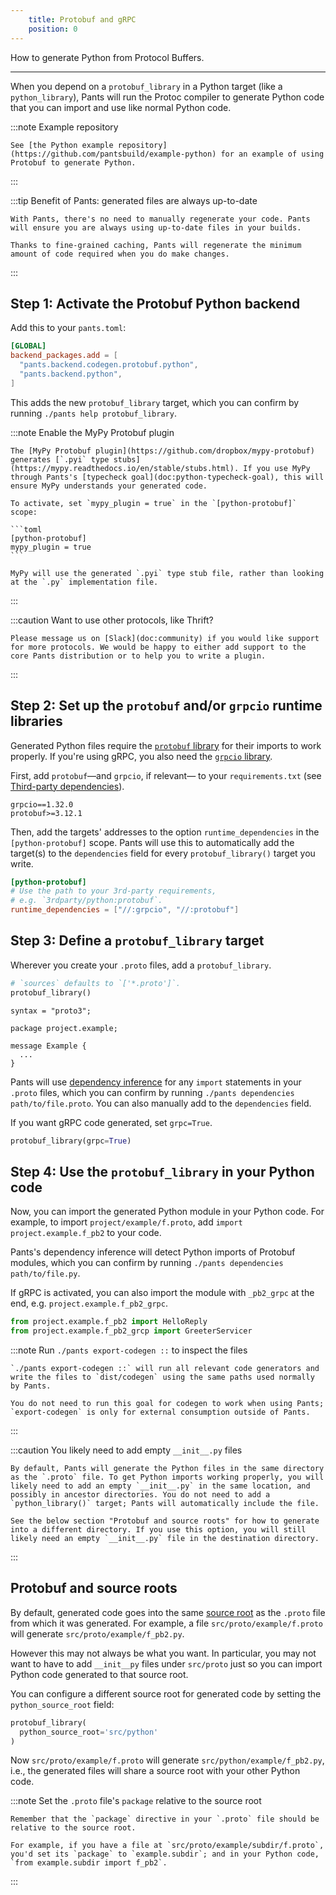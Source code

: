 ```yaml
---
    title: Protobuf and gRPC
    position: 0
---
```



How to generate Python from Protocol Buffers.

---

When you depend on a `protobuf_library` in a Python target (like a `python_library`), Pants will run the Protoc compiler to generate Python code that you can import and use like normal Python code.

:::note Example repository

    See [the Python example repository](https://github.com/pantsbuild/example-python) for an example of using Protobuf to generate Python.

:::



:::tip Benefit of Pants: generated files are always up-to-date

    With Pants, there's no need to manually regenerate your code. Pants will ensure you are always using up-to-date files in your builds.
    
    Thanks to fine-grained caching, Pants will regenerate the minimum amount of code required when you do make changes.

:::


## Step 1: Activate the Protobuf Python backend
Add this to your `pants.toml`:
```toml title="pants.toml"
[GLOBAL]
backend_packages.add = [
  "pants.backend.codegen.protobuf.python",
  "pants.backend.python",
]
```

This adds the new `protobuf_library` target, which you can confirm by running `./pants help protobuf_library`.

:::note Enable the MyPy Protobuf plugin

    The [MyPy Protobuf plugin](https://github.com/dropbox/mypy-protobuf) generates [`.pyi` type stubs](https://mypy.readthedocs.io/en/stable/stubs.html). If you use MyPy through Pants's [typecheck goal](doc:python-typecheck-goal), this will ensure MyPy understands your generated code.
    
    To activate, set `mypy_plugin = true` in the `[python-protobuf]` scope:
    
    ```toml
    [python-protobuf]
    mypy_plugin = true
    ```
    
    MyPy will use the generated `.pyi` type stub file, rather than looking at the `.py` implementation file.

:::



:::caution Want to use other protocols, like Thrift?

    Please message us on [Slack](doc:community) if you would like support for more protocols. We would be happy to either add support to the core Pants distribution or to help you to write a plugin.

:::


## Step 2: Set up the `protobuf` and/or `grpcio` runtime libraries
Generated Python files require the [`protobuf` library](https://pypi.org/project/protobuf/) for their imports to work properly. If you're using gRPC, you also need the [`grpcio` library](https://pypi.org/project/grpcio/).

First, add `protobuf`—and `grpcio`, if relevant— to your `requirements.txt` (see [Third-party dependencies](doc:python-third-party-dependencies)).
```text title="requirements.txt"
grpcio==1.32.0
protobuf>=3.12.1
```

Then, add the targets' addresses to the option `runtime_dependencies` in the `[python-protobuf]` scope. Pants will use this to automatically add the target(s) to the `dependencies` field for every `protobuf_library()` target you write.
```toml title="pants.toml"
[python-protobuf]
# Use the path to your 3rd-party requirements,
# e.g. `3rdparty/python:protobuf`.
runtime_dependencies = ["//:grpcio", "//:protobuf"]
```


## Step 3: Define a `protobuf_library` target
Wherever you create your `.proto` files, add a `protobuf_library`.

<Tabs>
<TabItem value="project/example/BUILD" label="project/example/BUILD">

```python
# `sources` defaults to `['*.proto']`.
protobuf_library()
```
</TabItem>
<TabItem value="project/example/f.proto" label="project/example/f.proto">

```text
syntax = "proto3";

package project.example;

message Example {
  ...
}
```
</TabItem>
</Tabs>

Pants will use [dependency inference](doc:targets) for any `import` statements in your `.proto` files, which you can confirm by running `./pants dependencies path/to/file.proto`. You can also manually add to the `dependencies` field.

If you want gRPC code generated, set `grpc=True`.
```python title="src/proto/example/BUILD"
protobuf_library(grpc=True)
```


## Step 4: Use the `protobuf_library` in your Python code
Now, you can import the generated Python module in your Python code. For example, to import `project/example/f.proto`, add `import project.example.f_pb2` to your code.

Pants's dependency inference will detect Python imports of Protobuf modules, which you can confirm by running `./pants dependencies path/to/file.py`.

If gRPC is activated, you can also import the module with `_pb2_grpc` at the end, e.g. `project.example.f_pb2_grpc`.

```python
from project.example.f_pb2 import HelloReply
from project.example.f_pb2_grcp import GreeterServicer
```

:::note Run `./pants export-codegen ::` to inspect the files

    `./pants export-codegen ::` will run all relevant code generators and write the files to `dist/codegen` using the same paths used normally by Pants.
    
    You do not need to run this goal for codegen to work when using Pants; `export-codegen` is only for external consumption outside of Pants.

:::



:::caution You likely need to add empty `__init__.py` files

    By default, Pants will generate the Python files in the same directory as the `.proto` file. To get Python imports working properly, you will likely need to add an empty `__init__.py` in the same location, and possibly in ancestor directories. You do not need to add a `python_library()` target; Pants will automatically include the file.
    
    See the below section "Protobuf and source roots" for how to generate into a different directory. If you use this option, you will still likely need an empty `__init__.py` file in the destination directory.

:::


## Protobuf and source roots
By default, generated code goes into the same [source root](doc:source-roots) as the `.proto` file from which it was generated. For example, a file `src/proto/example/f.proto` will generate `src/proto/example/f_pb2.py`. 

However this may not always be what you want. In particular, you may not want to have to add `__init__py` files under `src/proto` just so you can import Python code generated to that source root.

You can configure a different source root for generated code by setting the `python_source_root` field:
```python title="src/proto/example/BUILD"
protobuf_library(
  python_source_root='src/python'
)
```

Now `src/proto/example/f.proto` will generate `src/python/example/f_pb2.py`, i.e., the generated files will share a source root with your other Python code.

:::note Set the `.proto` file's `package` relative to the source root

    Remember that the `package` directive in your `.proto` file should be relative to the source root. 
    
    For example, if you have a file at `src/proto/example/subdir/f.proto`, you'd set its `package` to `example.subdir`; and in your Python code, `from example.subdir import f_pb2`.

:::
